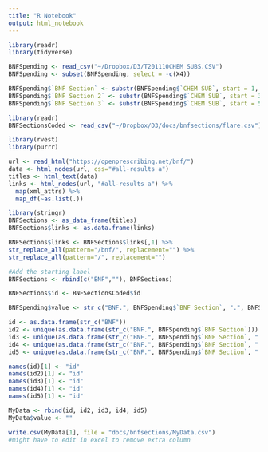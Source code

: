 ```yaml
---
title: "R Notebook"
output: html_notebook
---
```


```r
library(readr)
library(tidyverse)
```

```r
BNFSpending <- read_csv("~/Dropbox/D3/T201110CHEM SUBS.CSV")
BNFSpending <- subset(BNFSpending, select = -c(X4))
```

```r
BNFSpending$`BNF Section` <- substr(BNFSpending$`CHEM SUB`, start = 1, stop = 2)
BNFSpending$`BNF Section 2` <- substr(BNFSpending$`CHEM SUB`, start = 3, stop = 4)
BNFSpending$`BNF Section 3` <- substr(BNFSpending$`CHEM SUB`, start = 5, stop = 6)
```

```r
library(readr)
BNFSectionsCoded <- read_csv("~/Dropbox/D3/docs/bnfsections/flare.csv")
```

```r
library(rvest)
library(purrr)

url <- read_html("https://openprescribing.net/bnf/")
data <- html_nodes(url, css="#all-results a")
titles <- html_text(data)
links <- html_nodes(url, "#all-results a") %>% 
  map(xml_attrs) %>% 
  map_df(~as.list(.))
```

```r
library(stringr)
BNFSections <- as_data_frame(titles)
BNFSections$links <- as.data.frame(links)

BNFSections$links <- BNFSections$links[,1] %>%
str_replace_all(pattern="/bnf/", replacement="") %>%
str_replace_all(pattern="/", replacement="")

#Add the starting label
BNFSections <- rbind(c("BNF",""), BNFSections)

BNFSections$id <- BNFSectionsCoded$id

BNFSpending$value <- str_c("BNF.", BNFSpending$`BNF Section`, ".", BNFSpending$`BNF Section 2`, ".", BNFSpending$`BNF Section 3`, ".", BNFSpending$NAME)

id <- as.data.frame(str_c("BNF"))
id2 <- unique(as.data.frame(str_c("BNF.", BNFSpending$`BNF Section`)))
id3 <- unique(as.data.frame(str_c("BNF.", BNFSpending$`BNF Section`, ".", BNFSpending$`BNF Section 2`)))
id4 <- unique(as.data.frame(str_c("BNF.", BNFSpending$`BNF Section`, ".", BNFSpending$`BNF Section 2`, ".", BNFSpending$`BNF Section 3`)))
id5 <- unique(as.data.frame(str_c("BNF.", BNFSpending$`BNF Section`, ".", BNFSpending$`BNF Section 2`, ".", BNFSpending$`BNF Section 3`, ".", BNFSpending$NAME)))

names(id)[1] <- "id"
names(id2)[1] <- "id"
names(id3)[1] <- "id"
names(id4)[1] <- "id"
names(id5)[1] <- "id"

MyData <- rbind(id, id2, id3, id4, id5)
MyData$value <- ""
```

```r
write.csv(MyData[1], file = "docs/bnfsections/MyData.csv")
#might have to edit in excel to remove extra column
```

